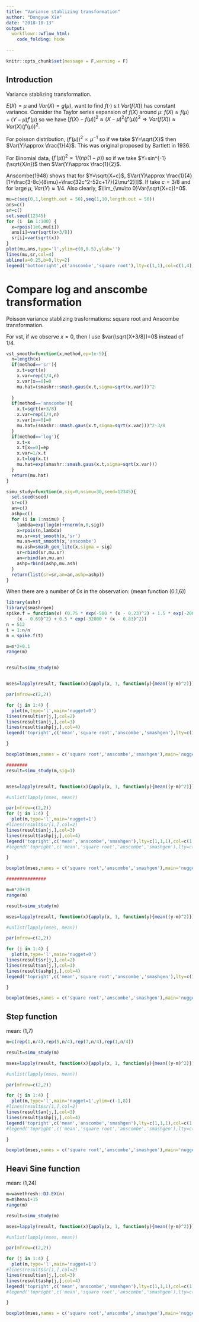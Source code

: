 ```yaml
---
title: "Variance stablizing transformation"
author: "Dongyue Xie"
date: "2018-10-13"
output: 
  workflowr::wflow_html:
    code_folding: hide
  
---
```


```r
knitr::opts_chunk$set(message = F,warning = F)
```

## Introduction

Variance stablizing transformation.

$E(X)=\mu$ and $Var(X)=g(\mu)$, want to find $f(\cdot)$ s.t $Var(f(X))$ has constant variance. Consider the Taylor series expansion of $f(X)$ around $\mu$: $f(X)\approx f(\mu)+(Y-\mu)f'(\mu)$ so we have $[f(X)-f(\mu)]^2\approx (X-\mu)^2(f'(\mu))^2 \Rightarrow Var(f(X))\approx Var(X)(f'(\mu))^2$. 

For poisson distribution, $(f'(\mu))^2\propto \mu^{-1}$ so if we take $Y=\sqrt{X}$ then $Var(Y)\approx \frac{1}{4}$. This was original proposed by Bartlett in 1936.

For Binomial data, $(f'(\mu))^2\propto 1/(np(1-p))$ so if we take $Y=sin^{-1}(\sqrt{X/n})$ then $Var(Y)\approx \frac{1}{2}$.

Anscombe(1948) shows that for $Y=\sqrt{X+c}$, $Var(Y)\approx \frac{1}{4}[1+\frac{3-8c}{8\mu}+\frac{32c^2-52c+17}{2\mu^2}]]$. If take $c=3/8$ and for large $\mu$, $Var(Y)\approx 1/4$. Also clearly, $\lim_{\mu\to 0}Var(\sqrt{X+c})=0$. 

```r
mu=c(seq(0,1,length.out = 50),seq(1,10,length.out = 50))
ans=c()
sr=c()
set.seed(12345)
for (i  in 1:100) {
  x=rpois(1e6,mu[i])
  ans[i]=var(sqrt(x+3/8))
  sr[i]=var(sqrt(x))
}
plot(mu,ans,type='l',ylim=c(0,0.5),ylab='')
lines(mu,sr,col=4)
abline(a=0.25,b=0,lty=2)
legend('bottomright',c('anscombe','square root'),lty=c(1,1),col=c(1,4))
```

# Compare log and anscombe transformation

Poisson variance stablizing trasformations: square root and Anscombe transformation.

For vst, if we observe $x=0$, then I use $var(\sqrt{X+3/8})=0$ instead of $1/4$.

```r
vst_smooth=function(x,method,ep=1e-5){
  n=length(x)
  if(method=='sr'){
    x.t=sqrt(x)
    x.var=rep(1/4,n)
    x.var[x==0]=0
    mu.hat=(smashr::smash.gaus(x.t,sigma=sqrt(x.var)))^2
    
  }
  if(method=='anscombe'){
    x.t=sqrt(x+3/8)
    x.var=rep(1/4,n)
    x.var[x==0]=0
    mu.hat=(smashr::smash.gaus(x.t,sigma=sqrt(x.var)))^2-3/8
  }
  if(method=='log'){
    x.t=x
    x.t[x==0]=ep
    x.var=1/x.t
    x.t=log(x.t)
    mu.hat=exp(smashr::smash.gaus(x.t,sigma=sqrt(x.var)))
  }
  return(mu.hat)
}


```

```r
simu_study=function(m,sig=0,nsimu=30,seed=12345){
  set.seed(seed)
  sr=c()
  an=c()
  ashp=c()
  for (i in 1:nsimu) {
    lambda=exp(log(m)+rnorm(n,0,sig))
    x=rpois(n,lambda)
    mu.sr=vst_smooth(x,'sr')
    mu.an=vst_smooth(x,'anscombe')
    mu.ash=smash_gen_lite(x,sigma = sig)
    sr=rbind(sr,mu.sr)
    an=rbind(an,mu.an)
    ashp=rbind(ashp,mu.ash)
  }
  return(list(sr=sr,an=an,ashp=ashp))
}

```

When there are a number of $0s$ in the observation: (mean function (0.1,6))

```r
library(ashr)
library(smashrgen)
spike.f = function(x) (0.75 * exp(-500 * (x - 0.23)^2) + 1.5 * exp(-2000 * (x - 0.33)^2) + 3 * exp(-8000 * (x - 0.47)^2) + 2.25 * exp(-16000 * 
    (x - 0.69)^2) + 0.5 * exp(-32000 * (x - 0.83)^2))
n = 512
t = 1:n/n
m = spike.f(t)

m=m*2+0.1
range(m)


result=simu_study(m)


mses=lapply(result, function(x){apply(x, 1, function(y){mean((y-m)^2)})})

par(mfrow=c(2,2))

for (j in 1:4) {
  plot(m,type='l',main='nugget=0')
lines(result$sr[j,],col=2)
lines(result$an[j,],col=3)
lines(result$ashp[j,],col=4)
legend('topright',c('mean','square root','anscombe','smashgen'),lty=c(1,1,1,1),col=c(1,2,3,4))

}
```

```r
boxplot(mses,names = c('square root','anscombe','smashgen'),main='nugget=0',ylab='MSE')
```

```r
########
result=simu_study(m,sig=1)


mses=lapply(result, function(x){apply(x, 1, function(y){mean((y-m)^2)})})

#unlist(lapply(mses, mean))

par(mfrow=c(2,2))
for (j in 1:4) {
  plot(m,type='l',main='nugget=1')
#lines(result$sr[1,],col=2)
lines(result$an[j,],col=3)
lines(result$ashp[j,],col=4)
legend('topright',c('mean','anscombe','smashgen'),lty=c(1,1,1),col=c(1,3,4))
#legend('topright',c('mean','square root','anscombe','smashgen'),lty=c(1,1,1,1),col=c(1,2,3,4))

}

```

```r
boxplot(mses,names = c('square root','anscombe','smashgen'),main='nugget=1',ylab='MSE')

###############
```

\text{Increase range of mean function to (30,150)}

```r

m=m*20+30
range(m)

result=simu_study(m)

mses=lapply(result, function(x){apply(x, 1, function(y){mean((y-m)^2)})})

#unlist(lapply(mses, mean))

par(mfrow=c(2,2))

for (j in 1:4) {
  plot(m,type='l',main='nugget=0')
lines(result$sr[j,],col=2)
lines(result$an[j,],col=3)
lines(result$ashp[j,],col=4)
legend('topright',c('mean','square root','anscombe','smashgen'),lty=c(1,1,1,1),col=c(1,2,3,4))

}

```

```r
boxplot(mses,names = c('square root','anscombe','smashgen'),main='nugget=0',ylab='MSE')
```

## Step function

mean: (1,7)

```r
m=c(rep(1,n/4),rep(5,n/4),rep(7,n/4),rep(1,n/4))

result=simu_study(m)

mses=lapply(result, function(x){apply(x, 1, function(y){mean((y-m)^2)})})

#unlist(lapply(mses, mean))

par(mfrow=c(2,2))

for (j in 1:4) {
  plot(m,type='l',main='nugget=1',ylim=c(-1,8))
#lines(result$sr[1,],col=2)
lines(result$an[j,],col=3)
lines(result$ashp[j,],col=4)
legend('topright',c('mean','anscombe','smashgen'),lty=c(1,1,1),col=c(1,3,4))
#legend('topright',c('mean','square root','anscombe','smashgen'),lty=c(1,1,1,1),col=c(1,2,3,4))

}
```

```r
boxplot(mses,names = c('square root','anscombe','smashgen'),main='nugget=0',ylab='MSE')

```

## Heavi Sine function

mean: (1,24)

```r
m=wavethresh::DJ.EX(n)
m=m$heavi+15
range(m)

result=simu_study(m)

mses=lapply(result, function(x){apply(x, 1, function(y){mean((y-m)^2)})})

#unlist(lapply(mses, mean))

par(mfrow=c(2,2))

for (j in 1:4) {
  plot(m,type='l',main='nugget=1')
#lines(result$sr[1,],col=2)
lines(result$an[j,],col=3)
lines(result$ashp[j,],col=4)
legend('topright',c('mean','anscombe','smashgen'),lty=c(1,1,1),col=c(1,3,4))
#legend('topright',c('mean','square root','anscombe','smashgen'),lty=c(1,1,1,1),col=c(1,2,3,4))

}
```

```r
boxplot(mses,names = c('square root','anscombe','smashgen'),main='nugget=0',ylab='MSE')

```
